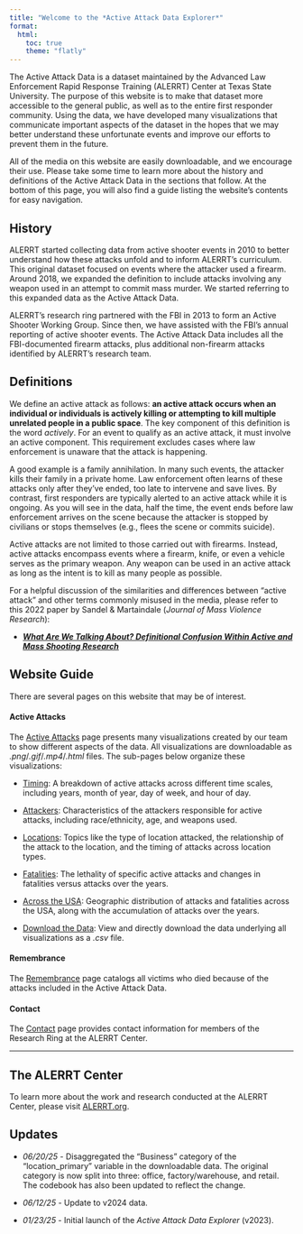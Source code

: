 ```yaml
---
title: "Welcome to the *Active Attack Data Explorer*"
format: 
  html: 
    toc: true
    theme: "flatly"
---
```


The Active Attack Data is a dataset maintained by the Advanced Law Enforcement Rapid Response Training (ALERRT) Center at Texas State University. The purpose of this website is to make that dataset more accessible to the general public, as well as to the entire first responder community. Using the data, we have developed many visualizations that communicate important aspects of the dataset in the hopes that we may better understand these unfortunate events and improve our efforts to prevent them in the future.

All of the media on this website are easily downloadable, and we encourage their use. Please take some time to learn more about the history and definitions of the Active Attack Data in the sections that follow. At the bottom of this page, you will also find a guide listing the website's contents for easy navigation.

## History

ALERRT started collecting data from active shooter events in 2010 to better understand how these attacks unfold and to inform ALERRT’s curriculum. This original dataset focused on events where the attacker used a firearm. Around 2018, we expanded the definition to include attacks involving any weapon used in an attempt to commit mass murder. We started referring to this expanded data as the Active Attack Data.

ALERRT’s research ring partnered with the FBI in 2013 to form an Active Shooter Working Group. Since then, we have assisted with the FBI’s annual reporting of active shooter events. The Active Attack Data includes all the FBI-documented firearm attacks, plus additional non-firearm attacks identified by ALERRT’s research team.

## Definitions

We define an active attack as follows: **an active attack occurs when an individual or individuals is actively killing or attempting to kill multiple unrelated people in a public space**. The key component of this definition is the word *actively*. For an event to qualify as an active attack, it must involve an active component. This requirement excludes cases where law enforcement is unaware that the attack is happening.

A good example is a family annihilation. In many such events, the attacker kills their family in a private home. Law enforcement often learns of these attacks only after they’ve ended, too late to intervene and save lives. By contrast, first responders are typically alerted to an active attack while it is ongoing. As you will see in the data, half the time, the event ends before law enforcement arrives on the scene because the attacker is stopped by civilians or stops themselves (e.g., flees the scene or commits suicide).

Active attacks are not limited to those carried out with firearms. Instead, active attacks encompass events where a firearm, knife, or even a vehicle serves as the primary weapon. Any weapon can be used in an active attack as long as the intent is to kill as many people as possible.

::: callout-tip
For a helpful discussion of the similarities and differences between "active attack" and other terms commonly misused in the media, please refer to this 2022 paper by Sandel & Martaindale (*Journal of Mass Violence Research*):

-   [***What Are We Talking About? Definitional Confusion Within Active and Mass Shooting Research***](https://doi.org/10.53076/JMVR47829)
:::

## Website Guide

There are several pages on this website that may be of interest.

#### **Active Attacks**

The [Active Attacks](./1_visuals.qmd) page presents many visualizations created by our team to show different aspects of the data. All visualizations are downloadable as *.png*/*.gif*/*.mp4*/*.html* files. The sub-pages below organize these visualizations:

-   [Timing](./1_visuals.qmd#timing): A breakdown of active attacks across different time scales, including years, month of year, day of week, and hour of day.

-   [Attackers](./1_visuals.qmd#attackers): Characteristics of the attackers responsible for active attacks, including race/ethnicity, age, and weapons used.

-   [Locations](./1_visuals.qmd#locations): Topics like the type of location attacked, the relationship of the attack to the location, and the timing of attacks across location types.

-   [Fatalities](./1_visuals.qmd#fatalities): The lethality of specific active attacks and changes in fatalities versus attacks over the years.

-   [Across the USA](./1_visuals.qmd#across-the-usa): Geographic distribution of attacks and fatalities across the USA, along with the accumulation of attacks over the years.

-   [Download the Data](./1_visuals.html#download-the-data): View and directly download the data underlying all visualizations as a *.csv* file.

#### **Remembrance**

The [Remembrance](./2_victims.qmd) page catalogs all victims who died because of the attacks included in the Active Attack Data.

#### **Contact**

The [Contact](./3_contact.qmd) page provides contact information for members of the Research Ring at the ALERRT Center.

------------------------------------------------------------------------

## The ALERRT Center

To learn more about the work and research conducted at the ALERRT Center, please visit [ALERRT.org](https://www.alerrt.org).

## Updates

-   *06/20/25* - Disaggregated the "Business" category of the "location_primary" variable in the downloadable data. The original category is now split into three: office, factory/warehouse, and retail. The codebook has also been updated to reflect the change. 

-   *06/12/25* - Update to v2024 data.

-   *01/23/25* - Initial launch of the *Active Attack Data Explorer* (v2023).
